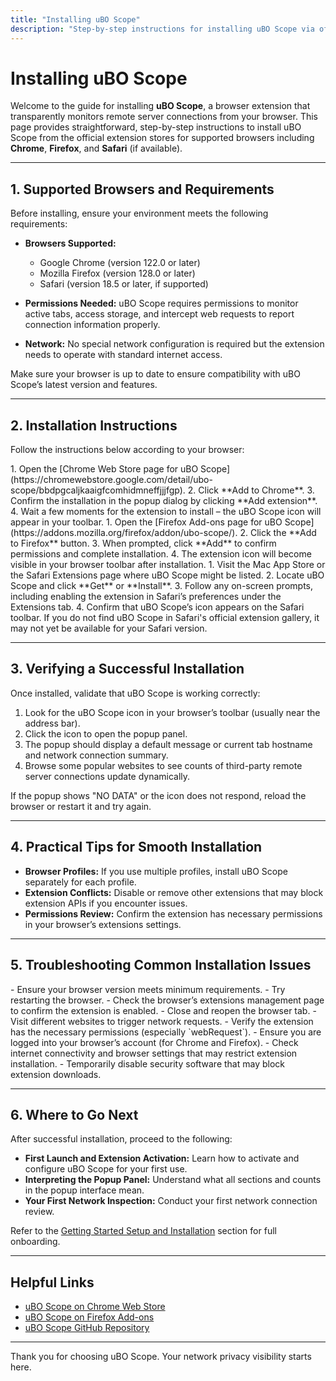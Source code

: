 ```yaml
---
title: "Installing uBO Scope"
description: "Step-by-step instructions for installing uBO Scope via official browser extension stores for Chrome, Firefox, and (if available) Safari. Includes direct links and tips for verifying a successful installation."
---
```


# Installing uBO Scope

Welcome to the guide for installing **uBO Scope**, a browser extension that transparently monitors remote server connections from your browser. This page provides straightforward, step-by-step instructions to install uBO Scope from the official extension stores for supported browsers including **Chrome**, **Firefox**, and **Safari** (if available).

---

## 1. Supported Browsers and Requirements

Before installing, ensure your environment meets the following requirements:

- **Browsers Supported:**
  - Google Chrome (version 122.0 or later)
  - Mozilla Firefox (version 128.0 or later)
  - Safari (version 18.5 or later, if supported)

- **Permissions Needed:** uBO Scope requires permissions to monitor active tabs, access storage, and intercept web requests to report connection information properly.

- **Network:** No special network configuration is required but the extension needs to operate with standard internet access.

<Tip>
Make sure your browser is up to date to ensure compatibility with uBO Scope’s latest version and features.
</Tip>

---

## 2. Installation Instructions

Follow the instructions below according to your browser:

<Steps>
<Step title="Install on Google Chrome">
1. Open the [Chrome Web Store page for uBO Scope](https://chromewebstore.google.com/detail/ubo-scope/bbdpgcaljkaaigfcomhidmneffjjjfgp).
2. Click **Add to Chrome**.
3. Confirm the installation in the popup dialog by clicking **Add extension**.
4. Wait a few moments for the extension to install – the uBO Scope icon will appear in your toolbar.
</Step>
<Step title="Install on Mozilla Firefox">
1. Open the [Firefox Add-ons page for uBO Scope](https://addons.mozilla.org/firefox/addon/ubo-scope/).
2. Click the **Add to Firefox** button.
3. When prompted, click **Add** to confirm permissions and complete installation.
4. The extension icon will become visible in your browser toolbar after installation.
</Step>
<Step title="Install on Safari (If Available)">
1. Visit the Mac App Store or the Safari Extensions page where uBO Scope might be listed.
2. Locate uBO Scope and click **Get** or **Install**.
3. Follow any on-screen prompts, including enabling the extension in Safari’s preferences under the Extensions tab.
4. Confirm that uBO Scope’s icon appears on the Safari toolbar.
</Step>
</Steps>

<Tip>
If you do not find uBO Scope in Safari's official extension gallery, it may not yet be available for your Safari version.
</Tip>

---

## 3. Verifying a Successful Installation

Once installed, validate that uBO Scope is working correctly:

1. Look for the uBO Scope icon in your browser’s toolbar (usually near the address bar).
2. Click the icon to open the popup panel.
3. The popup should display a default message or current tab hostname and network connection summary.
4. Browse some popular websites to see counts of third-party remote server connections update dynamically.

<Check>
If the popup shows "NO DATA" or the icon does not respond, reload the browser or restart it and try again.
</Check>

---

## 4. Practical Tips for Smooth Installation

- **Browser Profiles:** If you use multiple profiles, install uBO Scope separately for each profile.
- **Extension Conflicts:** Disable or remove other extensions that may block extension APIs if you encounter issues.
- **Permissions Review:** Confirm the extension has necessary permissions in your browser’s extensions settings.

---

## 5. Troubleshooting Common Installation Issues

<AccordionGroup title="Common Installation Problems and Solutions">
<Accordion title="Extension Icon Does Not Appear">
- Ensure your browser version meets minimum requirements.
- Try restarting the browser.
- Check the browser’s extensions management page to confirm the extension is enabled.
</Accordion>
<Accordion title="Pop-up Shows No Data After Installation">
- Close and reopen the browser tab.
- Visit different websites to trigger network requests.
- Verify the extension has the necessary permissions (especially `webRequest`).
</Accordion>
<Accordion title="Extension Fails to Install or Add Button is Disabled">
- Ensure you are logged into your browser’s account (for Chrome and Firefox).
- Check internet connectivity and browser settings that may restrict extension installation.
- Temporarily disable security software that may block extension downloads.
</Accordion>
</AccordionGroup>

---

## 6. Where to Go Next

After successful installation, proceed to the following:

- **First Launch and Extension Activation:** Learn how to activate and configure uBO Scope for your first use.
- **Interpreting the Popup Panel:** Understand what all sections and counts in the popup interface mean.
- **Your First Network Inspection:** Conduct your first network connection review.

Refer to the [Getting Started Setup and Installation](../getting-started/setup-and-installation/) section for full onboarding.

---

## Helpful Links

- [uBO Scope on Chrome Web Store](https://chromewebstore.google.com/detail/ubo-scope/bbdpgcaljkaaigfcomhidmneffjjjfgp)
- [uBO Scope on Firefox Add-ons](https://addons.mozilla.org/firefox/addon/ubo-scope/)
- [uBO Scope GitHub Repository](https://github.com/gorhill/uBO-Scope)

---

Thank you for choosing uBO Scope. Your network privacy visibility starts here.